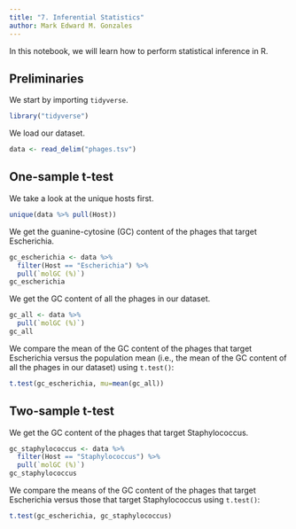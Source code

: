 ```yaml
---
title: "7. Inferential Statistics"
author: Mark Edward M. Gonzales
---
```


In this notebook, we will learn how to perform statistical inference in R.

## Preliminaries

We start by importing `tidyverse`.

```r
library("tidyverse")
```

We load our dataset.

```r
data <- read_delim("phages.tsv")
```

## One-sample t-test

We take a look at the unique hosts first.

```r
unique(data %>% pull(Host))
```

We get the guanine-cytosine (GC) content of the phages that target Escherichia.

```r
gc_escherichia <- data %>% 
  filter(Host == "Escherichia") %>% 
  pull(`molGC (%)`)
gc_escherichia
```

We get the GC content of all the phages in our dataset.

```r
gc_all <- data %>% 
  pull(`molGC (%)`)
gc_all
```

We compare the mean of the GC content of the phages that target Escherichia versus the population mean (i.e., the mean of the GC content of all the phages in our dataset) using `t.test()`:

```r
t.test(gc_escherichia, mu=mean(gc_all))
```

## Two-sample t-test

We get the GC content of the phages that target Staphylococcus.

```r
gc_staphylococcus <- data %>% 
  filter(Host == "Staphylococcus") %>% 
  pull(`molGC (%)`)
gc_staphylococcus
```

We compare the means of the GC content of the phages that target Escherichia versus those that target Staphylococcus using `t.test()`:

```r
t.test(gc_escherichia, gc_staphylococcus)
```